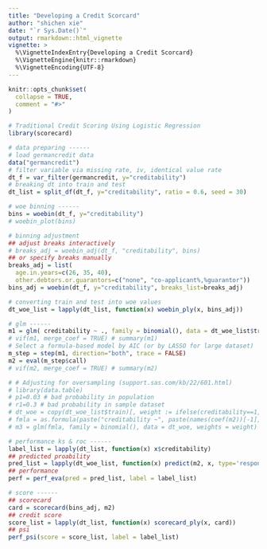 ```yaml
---
title: "Developing a Credit Scorcard"
author: "shichen xie"
date: "`r Sys.Date()`"
output: rmarkdown::html_vignette
vignette: >
  %\VignetteIndexEntry{Developing a Credit Scorcard}
  %\VignetteEngine{knitr::rmarkdown}
  %\VignetteEncoding{UTF-8}
---
```


```r
knitr::opts_chunk$set(
  collapse = TRUE,
  comment = "#>"
)
```

```r
# Traditional Credit Scoring Using Logistic Regression
library(scorecard)

# data preparing ------
# load germancredit data
data("germancredit")
# filter variable via missing rate, iv, identical value rate
dt_f = var_filter(germancredit, y="creditability")
# breaking dt into train and test
dt_list = split_df(dt_f, y="creditability", ratio = 0.6, seed = 30)

# woe binning ------
bins = woebin(dt_f, y="creditability")
# woebin_plot(bins)

# binning adjustment
## adjust breaks interactively
# breaks_adj = woebin_adj(dt_f, "creditability", bins) 
## or specify breaks manually
breaks_adj = list(
  age.in.years=c(26, 35, 40),
  other.debtors.or.guarantors=c("none", "co-applicant%,%guarantor"))
bins_adj = woebin(dt_f, y="creditability", breaks_list=breaks_adj)

# converting train and test into woe values
dt_woe_list = lapply(dt_list, function(x) woebin_ply(x, bins_adj))

# glm ------
m1 = glm( creditability ~ ., family = binomial(), data = dt_woe_list$train)
# vif(m1, merge_coef = TRUE) # summary(m1)
# Select a formula-based model by AIC (or by LASSO for large dataset)
m_step = step(m1, direction="both", trace = FALSE)
m2 = eval(m_step$call)
# vif(m2, merge_coef = TRUE) # summary(m2)

# # Adjusting for oversampling (support.sas.com/kb/22/601.html)
# library(data.table)
# p1=0.03 # bad probability in population 
# r1=0.3 # bad probability in sample dataset
# dt_woe = copy(dt_woe_list$train)[, weight := ifelse(creditability==1, p1/r1, (1-p1)/(1-r1) )][]
# fmla = as.formula(paste("creditability ~", paste(names(coef(m2))[-1], collapse="+")))
# m3 = glm(fmla, family = binomial(), data = dt_woe, weights = weight)

# performance ks & roc ------
label_list = lapply(dt_list, function(x) x$creditability)
## predicted proability
pred_list = lapply(dt_woe_list, function(x) predict(m2, x, type='response'))
## performance
perf = perf_eva(pred = pred_list, label = label_list)

# score ------
## scorecard
card = scorecard(bins_adj, m2)
## credit score
score_list = lapply(dt_list, function(x) scorecard_ply(x, card))
## psi
perf_psi(score = score_list, label = label_list)
```

